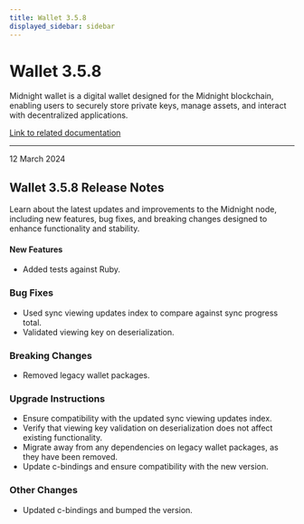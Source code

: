 ```yaml
---
title: Wallet 3.5.8
displayed_sidebar: sidebar
---
```


# Wallet 3.5.8

Midnight wallet is a digital wallet designed for the Midnight blockchain, enabling users to securely store private keys, manage assets, and interact with decentralized applications.

[Link to related documentation](../../learn/introduction/wallets)

---

<div 
  style={{
    marginTop: '0',
    fontSize: '1rem',
    fontWeight: 'normal',
    marginBottom: '0.5rem'
  }}
>
  12 March 2024
</div>

## Wallet 3.5.8 Release Notes

Learn about the latest updates and improvements to the Midnight node, including new features, bug fixes, and breaking changes designed to enhance functionality and stability.

#### New Features

- Added tests against Ruby.  

### Bug Fixes

- Used sync viewing updates index to compare against sync progress total.  
- Validated viewing key on deserialization.  

### Breaking Changes

- Removed legacy wallet packages.  


### Upgrade Instructions

- Ensure compatibility with the updated sync viewing updates index.  
- Verify that viewing key validation on deserialization does not affect existing functionality.  
- Migrate away from any dependencies on legacy wallet packages, as they have been removed.  
- Update c-bindings and ensure compatibility with the new version.  

### Other Changes

- Updated c-bindings and bumped the version.  
